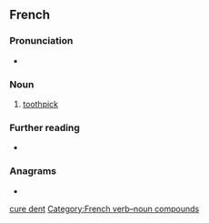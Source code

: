 ==French==
{{wikipedia|lang=fr}}

===Pronunciation===
* {{IPA|/kyʁ.dɑ̃/|lang=fr}}

===Noun===
{{fr-noun|head=[[cure]]-[[dent]]|m|cure-dents}}

# [[toothpick]]

===Further reading===
* {{R:TLFi}}

===Anagrams===
* {{l|fr|déçurent}}

[[Category:fr:Dental hygiene|cure dent]]
[[Category:French verb–noun compounds]]